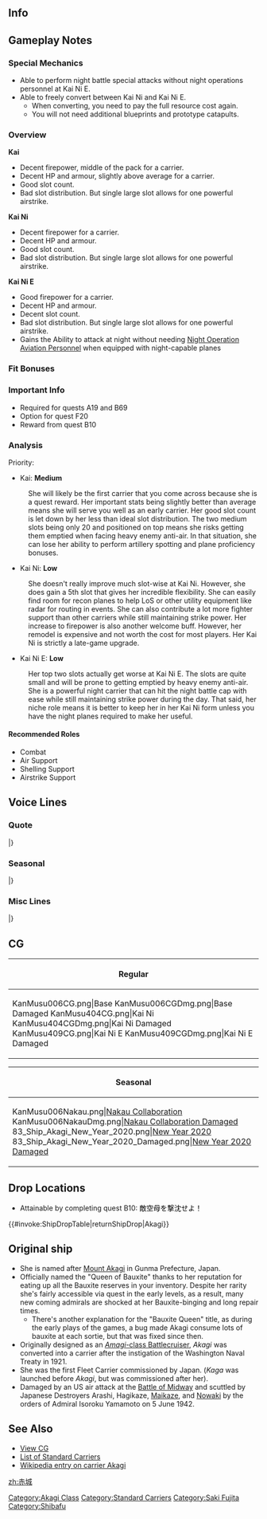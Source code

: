 ==Info==
{{KanmusuInfo|ID=006}}
{{KanmusuInfo|ID=006a}}
{{KanmusuInfo|ID=404}}
{{KanmusuInfo|ID=409}}

==Gameplay Notes==
===Special Mechanics===
* Able to perform night battle special attacks without night operations personnel at Kai Ni E.
* Able to freely convert between Kai Ni and Kai Ni E.
** When converting, you need to pay the full resource cost again.
** You will not need additional blueprints and prototype catapults.

===Overview===
'''Kai'''
* Decent firepower, middle of the pack for a carrier.
* Decent HP and armour, slightly above average for a carrier.
* Good slot count.
* Bad slot distribution. But single large slot allows for one powerful airstrike.  

'''Kai Ni'''  
* Decent firepower for a carrier.
* Decent HP and armour.
* Good slot count.
* Bad slot distribution. But single large slot allows for one powerful airstrike. 

'''Kai Ni E'''
* Good firepower for a carrier.
* Decent HP and armour.
* Decent slot count.
* Bad slot distribution. But single large slot allows for one powerful airstrike.
* Gains the Ability to attack at night without needing [[Night Operation Aviation Personnel]] when equipped with night-capable planes

===Fit Bonuses===
{{:{{BASEPAGENAME}}/Equipment Bonuses}}
{{clear}}

===Important Info===
* Required for quests A19 and B69
* Option for quest F20
* Reward from quest B10

===Analysis===
Priority: 

* Kai: '''Medium'''
: She will likely be the first carrier that you come across because she is a quest reward. Her important stats being slightly better than average means she will serve you well as an early carrier. Her good slot count is let down by her less than ideal slot distribution. The two medium slots being only 20 and positioned on top means she risks getting them emptied when facing heavy enemy anti-air. In that situation, she can lose her ability to perform artillery spotting and plane proficiency bonuses. 

* Kai Ni: '''Low'''
: She doesn't really improve much slot-wise at Kai Ni. However, she does gain a 5th slot that gives her incredible flexibility. She can easily find room for recon planes to help LoS or other utility equipment like radar for routing in events. She can also contribute a lot more fighter support than other carriers while still maintaining strike power. Her increase to firepower is also another welcome buff. However, her remodel is expensive and not worth the cost for most players. Her Kai Ni is strictly a late-game upgrade.

* Kai Ni E: '''Low'''
: Her top two slots actually get worse at Kai Ni E. The slots are quite small and will be prone to getting emptied by heavy enemy anti-air. She is a powerful night carrier that can hit the night battle cap with ease while still maintaining strike power during the day. That said, her niche role means it is better to keep her in her Kai Ni form unless you have the night planes required to make her useful.

====Recommended Roles====
* Combat
* Air Support
* Shelling Support 
* Airstrike Support

==Voice Lines==
===Quote===
{{ShipquoteHeader}}
{{ShipquoteKai
| scenario    =Introduction
| origin      =航空母艦、赤城です。空母機動部隊を編成するなら、私にお任せ下さいませ。
| translation =I'm the aircraft carrier Akagi. Leave it all up to me if you're forming a Task Force.<ref>The [https://en.wikipedia.org/wiki/1st_Air_Fleet_(Imperial_Japanese_Navy)#Kid.C5.8D_Butai Kidou Butai] literally "Mobile Force" was the designation the IJN gave to it's Carrier Task Forces.</ref>
| audio       =Akagi-Introduction.ogg
}}
{{ShipquoteKai
| scenario    =Library
| origin      =航空母艦、赤城です。空母機動部隊の主力として快進撃を支えます。日頃鍛錬を積んだ自慢の艦載機との組み合わせは、無敵艦隊とも言われたんです。 慢心…ですって？ううん、そうかなあ……気をつけますね。
| translation =I'm the aircraft carrier, Akagi. I'll carry you to victory as part of the main force of the Carrier Task Force. It is said that the fleet will be invincible with me and my prized highly trained planes. I'm... overconfident? Yeah, that may be so... I'll be careful.
| audio       =Akagi-Library.ogg
}}
{{ShipquoteKai
| scenario    =Secretary 1
| origin      =流星？九七艦攻とは違うのですか？
| translation =Ryuusei? Do you mean the Type 97 Torpedo Bomber?
| audio       =Akagi-Secretary_1.ogg
}}
{{ShipquoteKai
| scenario    =Secretary 2
| origin      =烈風？いえ、知らない子ですね。
| translation =Reppuu? Never heard of it.<ref>Both planes were introduced after Akagi was sunk.</ref>
| audio       =Akagi-Secretary_2.ogg
}}
{{ShipquoteKai
|scenario = Secretary 2
|kai2 = yes
|origin = これが新鋭の艦載機。きれいな翼。この子達なら…
|translation = So these are the new carrier planes. What beautiful wings. With these girls I can...
|audio = AkagiKai2-Sec2.mp3
}}
{{ShipquoteKai
| scenario    =Secretary 3
| origin      =作戦会議でしょうか？
| translation =Are we having a strategy meeting?
| audio       =Akagi-Secretary_3.ogg
}}
{{ShipquoteKai
|scenario = Secretary 3
|kai2 = yes
|origin = あなたが大鳳。話には聞いていました。素敵な装備ね。頼りにしています。一緒に戦いましょう！
|translation = So you're Taihou. I've heard about you. Those are some lovely equipment. I'm counting on you. Let's fight together!
|audio = AkagiKai2-Sec3.mp3
}}
{{ShipquoteKai
| scenario    =Secretary Idle
| origin      =あの、提督？ごはーあ゛っいえ！作戦開始はまだでしょうか！？
| translation =Um,, Admiral? Is it mealti-No! Is it time to start the operation yet!?
| audio       =Akagi-Idle.ogg
}}
{{ShipquoteKai
| scenario    =Secretary (Married)
| origin      =一航戦赤城、いつでも出撃可能です！提督は、少しお休みになっていて下さい。
| translation =1st CarDiv Akagi, always able to deploy! Please take a break sometime, Admiral.
| audio       =Akagi-Wedding_Line.ogg
}}
{{ShipquoteKai
| scenario    =Wedding
| origin      =提督、提督となら運命の5分間を塗り変える事が出来そうです。頑張ります。
| translation =Admiral, if I'm with you, I might be able to change that fateful 5 minutes. I will do my best.<ref>Akagi was, essentially, sunk during the "five fateful minutes" of the Battle of Midway.</ref>
| audio       =Akagi-Wedding.ogg
}}
{{ShipquoteKai
| scenario    =Player's Score
| origin      =提督、通信が入っています。
| translation =There's a message for you, Admiral.
| audio       =Akagi-Looking_At_Scores.ogg
}}
{{ShipquoteKai
| scenario    =Joining the Fleet
| origin      =一航戦、赤城、出ます！
| translation =1st Carrier Divison, Akagi, heading out!
| audio       =Akagi-Joining_A_Sortie.ogg
}}
{{ShipquoteKai
| scenario    =Equipment 1
| origin      =近代化改修、ありがとうございます。
| translation =Thank you very much for the modernization.
| audio       =Akagi-Equipment_1.ogg
}}
{{ShipquoteKai
| scenario    =Equipment 1
|kai2 = yes
| origin      =あの、提督、新しい艦載機が開発されたとか…少しだけ、気になりますね。
| translation =Umm, Admiral, I'm just a bit interested... in the newly developed carrier planes.
| audio       =AkagiKai2-Equip1.mp3
}}
{{ShipquoteKai
| scenario    =Equipment 2
| origin      =三段式甲板は･･･要りませんよね。
| translation =I guess... the triple flight decks are not needed.<ref>Akagi was first built with three flight decks but then re-built into single deck.</ref>
| audio       =Akagi-Equipment_2.ogg
}}
{{ShipquoteKai
| scenario    =Equipment 3
| origin      =上々ね。
| translation =Going well.
| audio       =Akagi-Equipment_3.ogg
}}
{{ShipquoteKai
| scenario    =Supply
| origin      =艦載機の補充もありがとうございます。助かります。
| translation =Thank you very much for resupplying my planes. It helps me a lot.
| audio       =Akagi-Supply.ogg
}}
{{ShipquoteKai
| scenario    =Docking (Minor)
| origin      =次の作戦に備えますね。
| translation =I'll be preparing for the next operation.
| audio       =Akagi-Docking_Minor.ogg
}}
{{ShipquoteKai
| scenario    =Docking (Major)
| origin      =飛行甲板の修復に少し時間がかかりそう。
| translation =It seems like it will take a little time to repair the flight deck.
| audio       =Akagi-Docking_Major.ogg
}}
{{ShipquoteKai
| scenario    =Construction
| origin      =機動部隊に、新しい艦が参加出来ます。
| translation =A new ship can join the Task Force.
| audio       =Akagi-Construction.ogg
}}
{{ShipquoteKai
| scenario    =Return From Sortie
| origin      =艦隊が帰投しました。
| translation =The fleet has returned to port.
| audio       =Akagi-Returning_From_Sortie.ogg
}}
{{ShipquoteKai
| scenario    =Starting a Sortie
| origin      =南雲機動部隊、出撃します！
| translation =Nagumo task force, sortieing!<ref>Pre-Midway IJN CVBG. Nickname of the 1st Air Fleet, lead by vice-Admiral Chūichi Nagumo.</ref>
| audio       =Akagi-Starting_A_Sortie.ogg
}}
{{ShipquoteKai
| scenario    =Starting a Sortie
| kai         =yes
| origin      =必ず敵の機動部隊は出てくるはず。 加賀さんと私の一航戦の誇り、お見せします！
| translation =I'm sure the enemy Task Force will appear. Kaga-san and I will show you the pride of CarDiv1! 
| audio       =AkagiKai-Starting_A_Sortie.ogg
}}
{{ShipquoteKai
| scenario    =Starting a Battle
| origin      =第一次攻撃隊、発艦して下さい！
| translation =1st Attack Squadron, please take off!
| audio       =Akagi-Battle_Start.ogg
}}
{{ShipquoteKai
| scenario    =Attack
| origin      =装備換装を急いで!
| translation =Hurry with the equipment swap!<ref>Akagi was struck by only a handful of bombs (possibly only one), but since she was in the middle of re-arming and refueling (bombs and fuel in the hangar rather than safe in magazines), the explosion lit the fuel and detonated some of the bombs.</ref>
| audio       =Akagi-Attack.ogg
}}
{{ShipquoteKai
| scenario    =Daytime Spotting/ Air Battle /Night Battle Attack
| origin      =艦載機の皆さん、用意はいい？
| translation =All planes, are you ready?
| audio       =Akagi-Air_Battle.ogg
}}
{{ShipquoteKai
| scenario    =Daytime Spotting/ Air Battle /Night Battle Attack
|kai2 = yes
| origin      =改装された第一航空戦隊の力、お見せします！
| translation =I'll show you the power of the remodelled 1st Carrier Division!
| audio       =AkagiKai2-NightAttack.mp3
}}
{{ShipquoteKai
| scenario    =Night Battle
| origin      =第二次攻撃隊、全機発艦！
| translation =2nd Attack Squadron, all planes take off!
| audio       =Akagi-Night_Battle.ogg
}}
{{ShipquoteKai
| scenario    =MVP
| origin      =この勝利で慢心していては駄目。索敵や先制を大事にしないと･･･って、頭のなかで何かが？
| translation =We must not become complacent following this victory. Reconnaissance and being proactive is the key... wait... what is this I'm feeling?<ref>The overwhelming superiority of the 1st Carrier Division in the early stages of the war had led to the underestimation of U.S. naval power, which, together with poor scouting and other factors, caused the IJN's catastrophic defeat at Midway and the sinking of Akagi-chan.</ref>
| audio       =Akagi-MVP.ogg
}}
{{ShipquoteKai
| scenario    =Minor Damage 1
| origin      =真上…直上！？
| translation =Straight above!? Directly above!?<ref>Akagi hates surprises from above... (A reference to when Akagi, Kaga and Souryuu were hit by dive-bombers that slipped nearly undetected until the very moment they started their attack.)</ref>
| audio       =Akagi-Minor_Damage_1.ogg
}}
{{ShipquoteKai
| scenario    =Minor Damage 2
| origin      =きゃぁっ！誘爆を防いで！！
| translation =Aah! ...Stop sympathetic detonation!<ref>Akagi was heavily damaged by secondary explosions from armaments left on deck during equipment switch when she was attacked by american dive bombers.</ref>
| audio       =Akagi-Minor_Damage_2.ogg
}}
{{ShipquoteKai
| scenario    =Major Damage
| origin      =一航戦の誇り…こんなところで失うわけには…
| translation =I cannot let the pride of the first Carrier Division be lost here...
| audio       =Akagi-Major_Damage.ogg
}}
{{ShipquoteKai
| scenario    =Sunk
| origin      =ごめんなさい…雷撃処分…してください…。
| translation =My apologies... Please... scuttle me with the torpedoes.<ref>Akagi was scuttled under the orders of Yamamoto, carried out by the 4th Destroyer fleet, where Maikaze was one of them.</ref>
| audio       =Akagi-Sunk.ogg
}}
|}<references/>
{{clear}}

===Seasonal===
{{SeasonalHeaderOld}}
{{SeasonalQuote
|scenario = [[Seasonal/Second_Anniversary|2nd Anniversary]]
|origin = 提督、加賀さん、私達二周年を迎えました。本当に嬉しいですね！感謝です。
|translation =	Admiral, Kaga, we’ve reached our 2nd anniversary. I’m really happy! Thank you.
|audio =006_Akagi _2ndAnniv.mp3
|notes = 
}}
{{SeasonalQuote
|scenario = [[Seasonal/Rainy_Season_2015|Rainy Season 2015]]
|origin = 梅雨の季節ですね。また雨…こんな日は間宮で息抜きもいいですね、提督。…提督？
|translation =	It’s the rainy season. It’s still raining… It’s fine to relax at Mamiya’s on days like this right, Admiral… Admiral?
|audio = Akagi_Rainy_Secretary_1.ogg
|notes =
}}
{{SeasonalQuote
|scenario = [[Seasonal/Early_Summer_Season_Update|Early Summer 2015]]
|origin = あら、加賀さん。もうすぐ夏ね。えっ、新しい水着ですか？特に用意してないけれど……
|translation =	Oh, Kaga. It’s almost summer. Eh, a new swimsuit? I don’t really have anything in mind…
|audio = Akagi_Early_Summer_HQ.ogg
|notes =
}}
{{SeasonalQuote
|scenario = [[Seasonal/Christmas_2015|Christmas 2015]]
|origin = これは…おいしい！これもクリスマス！いいですね。あぁ、加賀さんも食べてます？
|translation =	This is… delicious! So this is Christmas! It’s nice. Ah, want some too, Kaga?
|audio = Akagi_Christmas_2015_Sec1.ogg
|notes =
}}
{{SeasonalQuote
|scenario = [[Seasonal/End_of_Year_2015|End of Year 2015]]
|origin = さぁ、一航戦も年末の大掃除をしましょう！格納庫も甲板も磨いて…ふん。上々ね。
|translation =	Now, let’s start CarDiv1’s spring clean! The hangar and deck are polished… Humph. Not bad.
|audio = Akagi_Year_End_2015_Sec1.ogg
|notes = 
}}
{{SeasonalQuote
|scenario = [[Seasonal/New_Year_2016|New Year 2016]]
|origin = 提督、一航戦、新年のご挨拶に参りました。本年もどうぞよろしくお願いいたします！
|translation =	CarDiv1 has come to give you our New Year’s greetings, Admiral. Please take care of us this year too!
|audio = Akagi_New_Years_Day_2016.ogg
|notes = 
}}
{{SeasonalQuote
|scenario = [[Seasonal/Setsubun_2016|Setsubun 2016]]
|origin = 節分ね。このお豆を、鬼役の軽巡に…って、あら、おいし！意外！あら、いけますね～♪
|translation =	It’s Setsubun. So these beans are supposed to be used on the light cruisers playing Oni… Oh, oh my; they’re delicious! That’s surprising! Oh, here I go~♪
|audio = Akagi_Setsubun_2016_Sec1.ogg
|notes = 
}}
{{SeasonalQuote
|scenario = [[Seasonal/Valentine%27s_Day_2016|Valentine’s Day 2016]]
|origin = 提督こちらのチョコよかったら…あぁ、はい！おかいしなんていりません。
|translation =	You can have these chocolates if you like, Admiral… Ah, yes! I don’t need anything in return.
|audio = Akagi_Valentine_Sec1.ogg
|notes = 
}}
{{SeasonalQuote
|scenario = [[Seasonal/White_Day_2016|White Day 2016]]
|origin = 提督、このクッキーを、チョコのお返しに？ こんなに沢山！？では、一つ…ん、美味しい♪
|translation =	Are these cookies in return for the chocolates, Admiral? So much!? Then, I’ll have one… Mmm, it’s delicious♪
|audio = Akagi_White_Day_2016.ogg
|notes = 
}}
{{SeasonalQuote
|scenario = [[Seasonal/Third_Anniversary|3rd Anniversary]]
|origin = 提督、今日は私たち一航戦にとても大切の日。これからもよろしくおねがいいたします。
|translation =	This is a very important day for CarDiv1, Admiral. I’m going to keep counting on you.
|audio = Akagi_3rd_Anniversary_Sec1.mp3
|notes = 
}}
{{SeasonalQuote
|scenario = [[Seasonal/Autumn_2016|Autumn 2016]]
|origin = 提督、季節は秋。食欲の秋ですね。色々な食べものが美味しい季節。楽しみですね♪
|translation =	It’s autumn now, Admiral… It’s an autumn for appetities. It’s the season for lots of delicious food… I can’t wait♪
|audio = Akagi_Autumn_2016_Sec1.mp3
|notes = 
}}
{{SeasonalQuote
|scenario = [[Seasonal/Coming_of_Spring_2018|Coming of Spring 2018]]
|origin = 提督、加賀さん、お花見の季節ですね。たくさんお料理を持って、桜の見にいかがですか？鳳翔さんと相談してきますね。楽しみです！
|translation =	Admiral, Kaga; it’s the season for cherry blossom viewing. How about we bring lots of food to go view the cherry blossoms? I’ll go bring this up with Houshou. I can’t wait!
|audio = Akagi_Spring_2018_Sec1.mp3
|notes = 
}}
{{SeasonalQuote
|scenario = [[Seasonal/Fifth_Anniversary|5th Anniversary]]
|origin = 提督、加賀さん、私達ついに五周年を迎えました。本当に嬉しいですね。感謝です。がんばりましょう。
|translation =	Admiral, Kaga; we’re finally celebrating our 5th Anniversary. I’m really happy. Thank you. Let’s work hard.
|audio = Akagi_5th_Anniversary_Sec1.mp3
|notes = 
}}
{{SeasonalQuote
|scenario = [[Seasonal/Saury_2018|Saury 2018]]
|origin = いいですね、秋刀魚。ここは、私たち一航戦も、一肌脱がないといけませんね。加賀さん、用意はいいですか？提督、秋刀魚漁場の上空直援は 一航戦にお任せください。
|translation =	Sanma is good. We in CarDiv1 can't be slacking either. Are you ready, Kaga? Leave maintaining air superiority over the saury fisheries to CarDiv1, Admiral.
|audio = Akagi_Sec1_Saury_2018.mp3
|notes = 
}}
{{SeasonalQuote
|scenario = [[Seasonal/Sixth_Anniversary|6th Anniversary]]
|origin = 提督、加賀さん、私達六周年を迎えました。本当に嬉しいですね。全ての皆さんに感謝です。
|translation =	Admiral, Kaga; our 6th Anniversary is here. I'm really happy. It's all thanks to everyone.
|audio = Akagi_6th_Anniversary_Sec2.mp3
|notes = Secretary 2
}}
{{SeasonalQuote
|scenario = [[Seasonal/Eighth_Anniversary|8th Anniversary]]
|origin = 提督、加賀さん、私達、ついに八周年を迎えました。本当に嬉しいですね？感謝です。頑張りましょう。
|translation =	Admiral, Kaga, our 8th Anniversary is here. It really makes you happy doesn't it? I'm grateful for everything. Let's do our best.
|audio = Akagi_8th Anniversary_Secretary_1.mp3
|notes = 
}}
|}<references/>

{{clear}}

===Misc Lines===
{{SeasonalHeaderOld}}
{{SeasonalQuote
|scenario = [[Spring 2019 Event]]
|origin = 第一航空戦隊、攻撃隊、全機発艦！頼みますね。
|translation = 1st Carrier Division, attack squadrons, launch all planes! We're counting on you.
|audio = Ship_Voice_Akagi_Kai_Ni_E_Spring_2019_Event_Friend_Fleet_1.mp3
|notes = Friend Fleet Line
}}
{{SeasonalQuote
|scenario = [[Spring 2019 Event]]
|origin = さっ、行きましょう！
|translation = Now, let us begin!
|audio = AkagiKai2_E-Friend_Fleet_2.mp3
|notes = Friend Fleet Line
}}
{{SeasonalQuote
|scenario = [[Summer 2020 Event]]
|origin = 第一航空戦隊、赤城、了解！
|translation =	1st Carrier Division, Akagi, acknowledging!
|audio = Ship_Voice_Akagi_Kai_Ni_E_Rainy-Summer_2020_Event_Friend_Fleet_1.mp3
|notes = Friend Fleet 1
}}
|}<references/>

{{clear}}

==CG==
{| class="mw-collapsible mw-collapsed wikitable" style="width: 100%;"
!Regular
|-
|<gallery>
KanMusu006CG.png|Base
KanMusu006CGDmg.png|Base Damaged
KanMusu404CG.png|Kai Ni
KanMusu404CGDmg.png|Kai Ni Damaged
KanMusu409CG.png|Kai Ni E
KanMusu409CGDmg.png|Kai Ni E Damaged
</gallery>
|}

{| class="mw-collapsible mw-collapsed wikitable" style="width: 100%;"
!Seasonal
|-
|<gallery>
KanMusu006Nakau.png|[[Seasonal/Nakau_Collaboration|Nakau Collaboration]]
KanMusu006NakauDmg.png|[[Seasonal/Nakau_Collaboration|Nakau Collaboration Damaged]]
83_Ship_Akagi_New_Year_2020.png|[[Seasonal/New_Year_2020|New Year 2020]]
83_Ship_Akagi_New_Year_2020_Damaged.png|[[Seasonal/New_Year_2020|New Year 2020 Damaged]]
</gallery>
|}

== Drop Locations ==
*Attainable by completing quest B10: <span style="color:rgb(0,0,0);">敵空母を撃沈せよ！</span>
{{#invoke:ShipDropTable|returnShipDrop|Akagi}}

==Original ship==
*She is named after [http://en.wikipedia.org/wiki/Mount_Akagi Mount Akagi] in Gunma Prefecture, Japan.
*Officially named the "Queen of Bauxite" thanks to her reputation for eating up all the Bauxite reserves in your inventory. Despite her rarity she's fairly accessible via quest in the early levels, as a result, many new coming admirals are shocked at her Bauxite-binging and long repair times.
**There's another explanation for the "Bauxite Queen" title, as during the early plays of the games, a bug made Akagi consume lots of bauxite at each sortie, but that was fixed since then.
*Originally designed as an [http://en.wikipedia.org/wiki/Amagi-class_battlecruiser ''Amagi''-class Battlecruiser], ''Akagi'' was converted into a carrier after the instigation of the Washington Naval Treaty in 1921.
*She was the first Fleet Carrier commissioned by Japan. (''Kaga'' was launched before ''Akagi'', but was commissioned after her).
*Damaged by an US air attack at the [http://en.wikipedia.org/wiki/Battle_of_Midway Battle of Midway] and scuttled by Japanese Destroyers Arashi, Hagikaze, [[Maikaze]], and [[Nowaki]] by the orders of Admiral Isoroku Yamamoto on 5 June 1942.

==See Also==
*[[{{PAGENAMEE}}/Gallery|View {{PAGENAME}} CG]]
*[[EliteCV|List of Standard Carriers]]
*[[wikipedia:Japanese_aircraft_carrier_Akagi|Wikipedia entry on carrier Akagi]]

{{shiplist}}
[[zh:赤城]]
[[Category:Akagi Class]]
[[Category:Standard Carriers]]
[[Category:Saki Fujita]]
[[Category:Shibafu]]